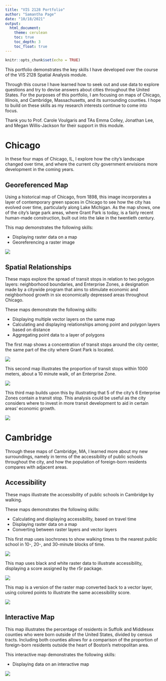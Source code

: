 ```yaml
---
title: "VIS 2128 Portfolio"
author: "Samantha Page"
date: "10/18/2021"
output: 
  html_document:
    theme: cerulean
    toc: true
    toc_depth: 3
    toc_float: true
---
```


```r
knitr::opts_chunk$set(echo = TRUE)
```

This portfolio demonstrates the key skills I have developed over the course of the VIS 2128 Spatial Analysis module. 

Through this course I have learned how to seek out and use data to explore questions and try to devise answers about cities throughout the United States. For the purposes of this portfolio, I am focusing on maps of Chicago, Illinois, and Cambridge, Massachusetts, and its surrounding counties. I hope to build on these skills as my research interests continue to come into focus. 


Thank you to Prof. Carole Voulgaris and TAs Emma Colley, Jonathan Lee, and Megan Willis-Jackson for their support in this module.  

# Chicago
In these four maps of Chicago, IL, I explore how the city's landscape changed over time, and where the current city government envisions more development in the coming years. 

## Georeferenced Map

Using a historical map of Chicago, from 1898, this image incorporates a layer of contemporary green spaces in Chicago to see how the city has evolved over time, particularly along Lake Michigan. As the map shows, one of the city's large park areas, where Grant Park is today, is a fairly recent human-made construction, built out into the lake in the twentieth century. 

This map demonstrates the following skills:

* Displaying raster data on a map
* Georeferencing a raster image

[![](thumbnails/georeference.png)](https://spage17.github.io/vis2128_portfolio/fullsize/georeference.pdf){target="_blank"}


## Spatial Relationships

These maps explore the spread of transit stops in relation to two polygon layers: neighborhood boundaries, and Enterprise Zones, a designation made by a citywide program that aims to stimulate economic and neighborhood growth in six economically depressed areas throughout Chicago. 

These maps demonstrate the following skills: 

* Displaying multiple vector layers on the same map
* Calculating and displaying relationships among point and polygon layers based on distance
* Aggregating point data to a layer of polygons


The first map shows a concentration of transit stops around the city center, the same part of the city where Grant Park is located.

[![](thumbnails/chicago2.jpg)](https://spage17.github.io/vis2128_portfolio/fullsize/chicago2.pdf){target="_blank"}

This second map illustrates the proportion of transit stops within 1000 meters, about a 10 minute walk, of an Enterprise Zone.

[![](thumbnails/chicago1.jpg)](https://spage17.github.io/vis2128_portfolio/fullsize/chicago1.pdf){target="_blank"}

This third map builds upon this by illustrating that 5 of the city's 6 Enterprise Zones contain a transit stop. This analysis could be useful as the city considers where to invest in more transit development to aid in certain areas' economic growth. 

[![](thumbnails/chicago3.jpg)](https://spage17.github.io/vis2128_portfolio/fullsize/chicago3.pdf){target="_blank"}


# Cambridge
Through these maps of Cambridge, MA, I learned more about my new surroundings, namely in terms of the accessibility of public schools throughout the city, and how the population of foreign-born residents compares with adjacent areas. 

## Accessibility

These maps illustrate the accessibility of public schools in Cambridge by walking. 

These maps demonstrates the following skills:

* Calculating and displaying accessibility, based on travel time
* Displaying raster data on a map
* Converting between raster layers and vector layers


This first map uses isochrones to show walking times to the nearest public school in 10-, 20-, and 30-minute blocks of time. 

[![](thumbnails/cambridge_iso.jpg)](https://spage17.github.io/vis2128_portfolio/fullsize/cambridge_iso.pdf){target="_blank"}

This map uses black and white raster data to illustrate accessibility, displaying a score assigned by the r5r package. 

[![](thumbnails/access_raster_p.jpg)](https://spage17.github.io/vis2128_portfolio/fullsize/access_raster_p.pdf){target="_blank"}

This map is a version of the raster map converted back to a vector layer, using colored points to illustrate the same accessibility score. 

[![](thumbnails/cambridge_access_points.jpg)](https://spage17.github.io/vis2128_portfolio/fullsize/cambridge_access_points.pdf){target="_blank"}


## Interactive Map

This map illustrates the percentage of residents in Suffolk and Middlesex counties who were born outside of the United States, divided by census tracts. Including both counties allows for a comparison of the proportion of foreign-born residents outside the heart of Boston's metropolitan area. 

This interactive map demonstrates the following skills: 

* Displaying data on an interactive map

[![](thumbnails/interactive.jpg)](https://spage17.github.io/vis2128_portfolio/fullsize/interactive_map.html){target="_blank"}
